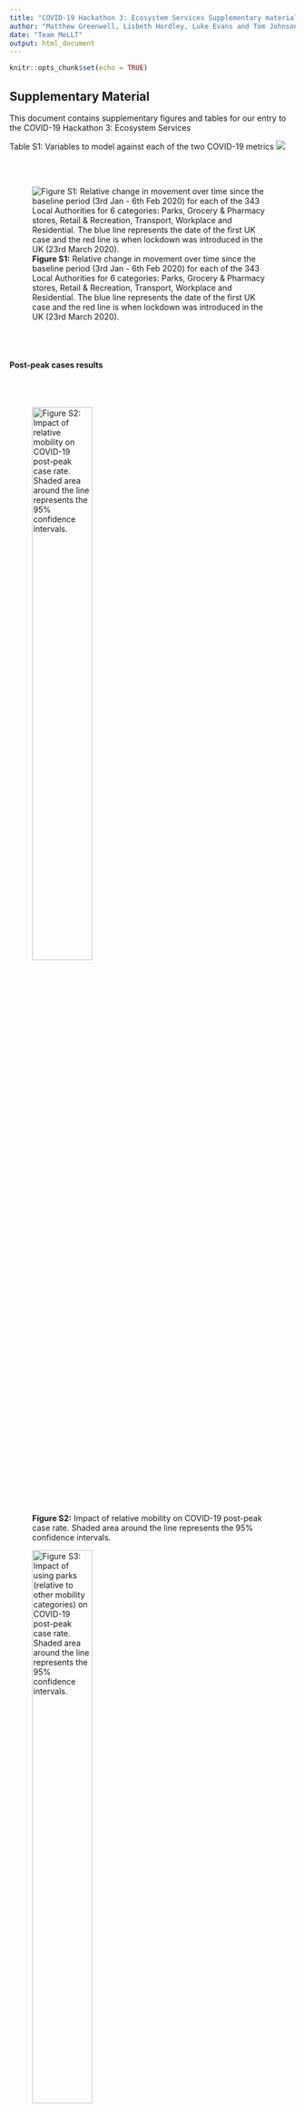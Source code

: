 ---
title: "COVID-19 Hackathon 3: Ecosystem Services Supplementary material"
author: "Matthew Greenwell, Lisbeth Hordley, Luke Evans and Tom Johnson"
date: "Team MeLLT"
output: html_document
---

```{r setup, include=FALSE}
knitr::opts_chunk$set(echo = TRUE)
```

## Supplementary Material 

This document contains supplementary figures and tables for our entry to the COVID-19 Hackathon 3: Ecosystem Services

Table S1: Variables to model against each of the two COVID-19 metrics
![](../table 1.png)

<br/><br/>

![**Figure S1:** Relative change in movement over time since the baseline period (3rd Jan - 6th Feb 2020) for each of the 343 Local Authorities for 6 categories: Parks, Grocery & Pharmacy stores, Retail & Recreation, Transport, Workplace and Residential. The blue line represents the date of the first UK case and the red line is when lockdown was introduced in the UK (23rd March 2020).](../Graphs/mobility.png)

<br/><br/>

#### Post-peak cases results

<br/><br/>


![**Figure S2:** Impact of relative mobility on COVID-19 post-peak case rate. Shaded area around the line represents the 95% confidence intervals.](../Graphs/cases2_relmob.png){width=50%}

![**Figure S3:** Impact of using parks (relative to other mobility categories) on COVID-19 post-peak case rate. Shaded area around the line represents the 95% confidence intervals.](../Graphs/cases2_park.png){width=50%}

![**Figure S4:** Relationship between % of addresses with gardens and preference of parks with the post-peak case rate. Shaded area around the line(s) represents the 95% confidence intervals.](../Graphs/cases2_park_garden.png){width=50%}

![**Figure S5:** Relationship between green space (km2) per person and fragmentation with the post-peak case rate. Shaded area around the line(s) represents the 95% confidence intervals.](../Graphs/cases2_green_frag.png){width=50%}
